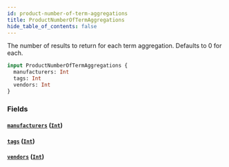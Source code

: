 ```yaml
---
id: product-number-of-term-aggregations
title: ProductNumberOfTermAggregations
hide_table_of_contents: false
---
```



The number of results to return for each term aggregation. Defaults to 0 for each.

```graphql
input ProductNumberOfTermAggregations {
  manufacturers: Int
  tags: Int
  vendors: Int
}
```


### Fields

#### [`manufacturers`](#) ([`Int`](/demand/api/graphql-admin/reference/scalars/int))




#### [`tags`](#) ([`Int`](/demand/api/graphql-admin/reference/scalars/int))




#### [`vendors`](#) ([`Int`](/demand/api/graphql-admin/reference/scalars/int))






